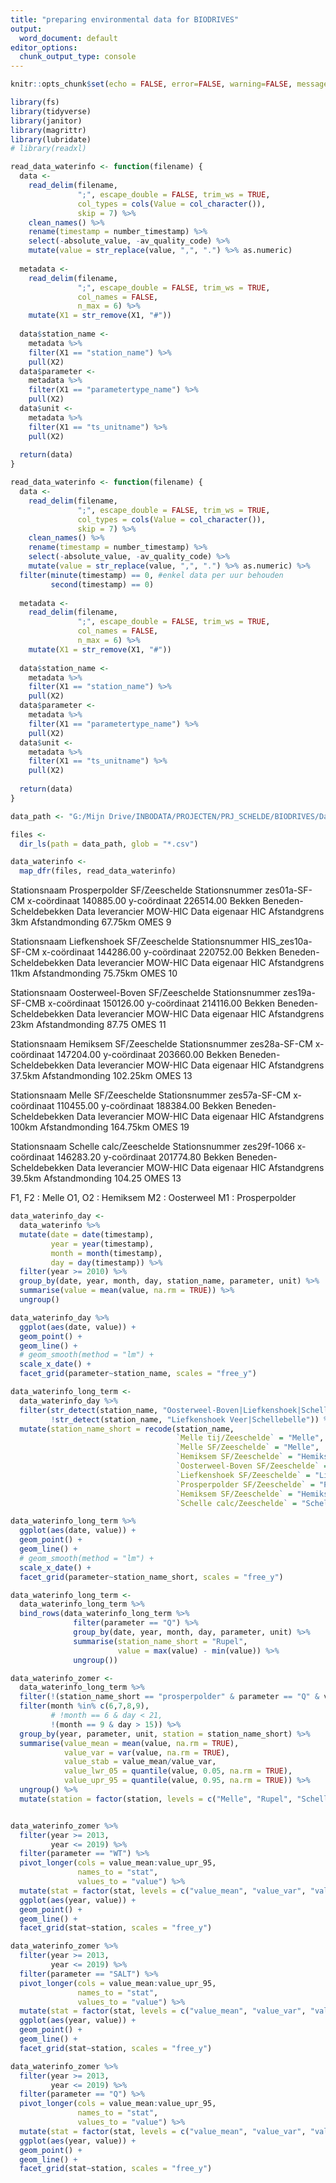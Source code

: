 ```yaml
---
title: "preparing environmental data for BIODRIVES"
output:
  word_document: default
editor_options: 
  chunk_output_type: console
---
```



```r

knitr::opts_chunk$set(echo = FALSE, error=FALSE, warning=FALSE, message=FALSE, cache=FALSE)

```


```r

library(fs)
library(tidyverse)
library(janitor)
library(magrittr)
library(lubridate)
# library(readxl)

```


```r

read_data_waterinfo <- function(filename) {
  data <-   
    read_delim(filename, 
               ";", escape_double = FALSE, trim_ws = TRUE, 
               col_types = cols(Value = col_character()),
               skip = 7) %>% 
    clean_names() %>% 
    rename(timestamp = number_timestamp) %>% 
    select(-absolute_value, -av_quality_code) %>% 
    mutate(value = str_replace(value, ",", ".") %>% as.numeric)
  
  metadata <- 
    read_delim(filename, 
               ";", escape_double = FALSE, trim_ws = TRUE,
               col_names = FALSE,
               n_max = 6) %>% 
    mutate(X1 = str_remove(X1, "#"))
  
  data$station_name <- 
    metadata %>% 
    filter(X1 == "station_name") %>% 
    pull(X2)
  data$parameter <- 
    metadata %>% 
    filter(X1 == "parametertype_name") %>% 
    pull(X2)
  data$unit <- 
    metadata %>% 
    filter(X1 == "ts_unitname") %>% 
    pull(X2)
  
  return(data)
}

```


```r

read_data_waterinfo <- function(filename) {
  data <-   
    read_delim(filename, 
               ";", escape_double = FALSE, trim_ws = TRUE, 
               col_types = cols(Value = col_character()),
               skip = 7) %>% 
    clean_names() %>% 
    rename(timestamp = number_timestamp) %>% 
    select(-absolute_value, -av_quality_code) %>% 
    mutate(value = str_replace(value, ",", ".") %>% as.numeric) %>% 
  filter(minute(timestamp) == 0, #enkel data per uur behouden
         second(timestamp) == 0)
  
  metadata <- 
    read_delim(filename, 
               ";", escape_double = FALSE, trim_ws = TRUE,
               col_names = FALSE,
               n_max = 6) %>% 
    mutate(X1 = str_remove(X1, "#"))
  
  data$station_name <- 
    metadata %>% 
    filter(X1 == "station_name") %>% 
    pull(X2)
  data$parameter <- 
    metadata %>% 
    filter(X1 == "parametertype_name") %>% 
    pull(X2)
  data$unit <- 
    metadata %>% 
    filter(X1 == "ts_unitname") %>% 
    pull(X2)
  
  return(data)
}

data_path <- "G:/Mijn Drive/INBODATA/PROJECTEN/PRJ_SCHELDE/BIODRIVES/Data/Omgeving/Waterinfo/"

files <- 
  dir_ls(path = data_path, glob = "*.csv")

data_waterinfo <- 
  map_dfr(files, read_data_waterinfo)

```


Stationsnaam	Prosperpolder SF/Zeeschelde
Stationsnummer	zes01a-SF-CM
x-coördinaat	140885.00
y-coördinaat	226514.00
Bekken	Beneden-Scheldebekken
Data leverancier	MOW-HIC
Data eigenaar	HIC
Afstandgrens 3km
Afstandmonding 67.75km
OMES 9

Stationsnaam	Liefkenshoek SF/Zeeschelde
Stationsnummer	HIS_zes10a-SF-CM
x-coördinaat	144286.00
y-coördinaat	220752.00
Bekken	Beneden-Scheldebekken
Data leverancier	MOW-HIC
Data eigenaar	HIC
Afstandgrens 11km
Afstandmonding 75.75km
OMES 10

Stationsnaam	Oosterweel-Boven SF/Zeeschelde
Stationsnummer	zes19a-SF-CMB
x-coördinaat	150126.00
y-coördinaat	214116.00
Bekken	Beneden-Scheldebekken
Data leverancier	MOW-HIC
Data eigenaar	HIC
Afstandgrens 23km
Afstandmonding 87.75
OMES 11

Stationsnaam	Hemiksem SF/Zeeschelde
Stationsnummer	zes28a-SF-CM
x-coördinaat	147204.00
y-coördinaat	203660.00
Bekken	Beneden-Scheldebekken
Data leverancier	MOW-HIC
Data eigenaar	HIC
Afstandgrens 37.5km
Afstandmonding 102.25km
OMES 13

Stationsnaam	Melle SF/Zeeschelde
Stationsnummer	zes57a-SF-CM
x-coördinaat	110455.00
y-coördinaat	188384.00
Bekken	Beneden-Scheldebekken
Data leverancier	MOW-HIC
Data eigenaar	HIC
Afstandgrens 100km
Afstandmonding 164.75km
OMES 19

Stationsnaam	Schelle calc/Zeeschelde
Stationsnummer	zes29f-1066
x-coördinaat	146283.20
y-coördinaat	201774.80
Bekken	Beneden-Scheldebekken
Data leverancier	MOW-HIC
Data eigenaar	HIC
Afstandgrens 39.5km
Afstandmonding 104.25
OMES 13


F1, F2 : Melle
O1, O2 : Hemiksem
M2 : Oosterweel
M1 : Prosperpolder


```r

data_waterinfo_day <-
  data_waterinfo %>% 
  mutate(date = date(timestamp),
         year = year(timestamp),
         month = month(timestamp),
         day = day(timestamp)) %>% 
  filter(year >= 2010) %>% 
  group_by(date, year, month, day, station_name, parameter, unit) %>% 
  summarise(value = mean(value, na.rm = TRUE)) %>% 
  ungroup()

data_waterinfo_day %>% 
  ggplot(aes(date, value)) +
  geom_point() +
  geom_line() +
  # geom_smooth(method = "lm") +
  scale_x_date() +
  facet_grid(parameter~station_name, scales = "free_y")

```


```r

data_waterinfo_long_term <-
  data_waterinfo_day %>% 
  filter(str_detect(station_name, "Oosterweel-Boven|Liefkenshoek|Schelle|Melle|Hemiksem|Prosperpolder"),
         !str_detect(station_name, "Liefkenshoek Veer|Schellebelle")) %>% 
  mutate(station_name_short = recode(station_name, 
                                     `Melle tij/Zeeschelde` = "Melle", 
                                     `Melle SF/Zeeschelde` = "Melle", 
                                     `Hemiksem SF/Zeeschelde` = "Hemiksem", 
                                     `Oosterweel-Boven SF/Zeeschelde` = "Oosterweel", 
                                     `Liefkenshoek SF/Zeeschelde` = "Liefkenshoek", 
                                     `Prosperpolder SF/Zeeschelde` = "Prosperpolder", 
                                     `Hemiksem SF/Zeeschelde` = "Hemiksem", 
                                     `Schelle calc/Zeeschelde` = "Schelle"))

data_waterinfo_long_term %>% 
  ggplot(aes(date, value)) +
  geom_point() +
  geom_line() +
  # geom_smooth(method = "lm") +
  scale_x_date() +
  facet_grid(parameter~station_name_short, scales = "free_y")

```


```r

data_waterinfo_long_term <- 
  data_waterinfo_long_term %>% 
  bind_rows(data_waterinfo_long_term %>% 
              filter(parameter == "Q") %>% 
              group_by(date, year, month, day, parameter, unit) %>% 
              summarise(station_name_short = "Rupel",
                        value = max(value) - min(value)) %>% 
              ungroup())

```


```r

data_waterinfo_zomer <-
  data_waterinfo_long_term %>% 
  filter(!(station_name_short == "prosperpolder" & parameter == "Q" & value < 2)) %>% #outlier in salinity prosperpolder
  filter(month %in% c(6,7,8,9),
         # !month == 6 & day < 21,
         !(month == 9 & day > 15)) %>% 
  group_by(year, parameter, unit, station = station_name_short) %>% 
  summarise(value_mean = mean(value, na.rm = TRUE),
            value_var = var(value, na.rm = TRUE),
            value_stab = value_mean/value_var,
            value_lwr_05 = quantile(value, 0.05, na.rm = TRUE),
            value_upr_95 = quantile(value, 0.95, na.rm = TRUE)) %>% 
  ungroup() %>% 
  mutate(station = factor(station, levels = c("Melle", "Rupel", "Schelle", "Hemiksem", "Oosterweel", "Liefkenshoek", "Prosperpolder")))


data_waterinfo_zomer %>% 
  filter(year >= 2013,
         year <= 2019) %>% 
  filter(parameter == "WT") %>% 
  pivot_longer(cols = value_mean:value_upr_95,
               names_to = "stat",
               values_to = "value") %>% 
  mutate(stat = factor(stat, levels = c("value_mean", "value_var", "value_stab", "value_lwr_05", "value_upr_95"))) %>% 
  ggplot(aes(year, value)) +
  geom_point() +
  geom_line() +
  facet_grid(stat~station, scales = "free_y")

data_waterinfo_zomer %>% 
  filter(year >= 2013,
         year <= 2019) %>% 
  filter(parameter == "SALT") %>% 
  pivot_longer(cols = value_mean:value_upr_95,
               names_to = "stat",
               values_to = "value") %>% 
  mutate(stat = factor(stat, levels = c("value_mean", "value_var", "value_stab", "value_lwr_05", "value_upr_95"))) %>% 
  ggplot(aes(year, value)) +
  geom_point() +
  geom_line() +
  facet_grid(stat~station, scales = "free_y")

data_waterinfo_zomer %>% 
  filter(year >= 2013,
         year <= 2019) %>% 
  filter(parameter == "Q") %>% 
  pivot_longer(cols = value_mean:value_upr_95,
               names_to = "stat",
               values_to = "value") %>% 
  mutate(stat = factor(stat, levels = c("value_mean", "value_var", "value_stab", "value_lwr_05", "value_upr_95"))) %>% 
  ggplot(aes(year, value)) +
  geom_point() +
  geom_line() +
  facet_grid(stat~station, scales = "free_y")

```


